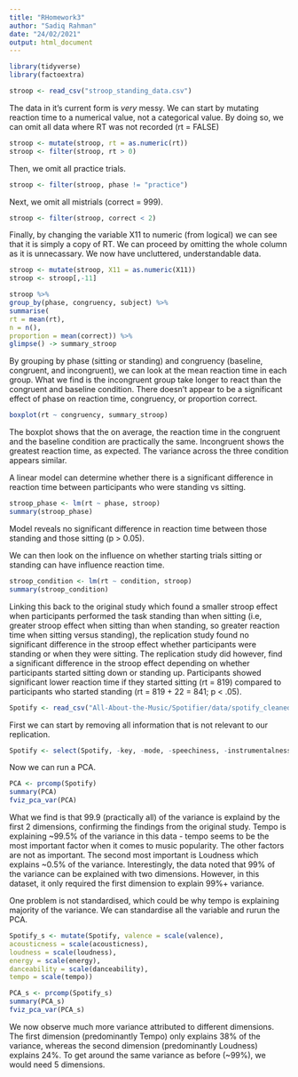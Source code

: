 ```yaml
---
title: "RHomework3"
author: "Sadiq Rahman"
date: "24/02/2021"
output: html_document
---
```



```r
library(tidyverse)
library(factoextra)
```

```r
stroop <- read_csv("stroop_standing_data.csv")
```

The data in it's current form is *very* messy.
We can start by mutating reaction time to a numerical value, not a categorical value.
By doing so, we can  omit all data where RT was not recorded (rt = FALSE)

```r
stroop <- mutate(stroop, rt = as.numeric(rt))
stroop <- filter(stroop, rt > 0)
```

Then, we omit all practice trials.

```r
stroop <- filter(stroop, phase != "practice")
```

Next, we omit all mistrials (correct = 999).

```r
stroop <- filter(stroop, correct < 2)
```

Finally, by changing the variable X11 to numeric (from logical) we can see that it is simply a copy of RT.
We can proceed by omitting the whole column as it is unnecassary. We now have uncluttered, understandable data.

```r
stroop <- mutate(stroop, X11 = as.numeric(X11))
stroop <- stroop[,-11]
```

```r
stroop %>%
group_by(phase, congruency, subject) %>%
summarise(
rt = mean(rt),
n = n(),
proportion = mean(correct)) %>%
glimpse() -> summary_stroop
```

By grouping by phase (sitting or standing) and congruency (baseline, congruent, and incongruent), 
we can look at the mean reaction time in each group. What we find is the incongruent group 
take longer to react than the congruent and baseline condition. There doesn't appear to be a significant
effect of phase on reaction time, congruency, or proportion correct.

```r
boxplot(rt ~ congruency, summary_stroop)
```

The boxplot shows that the on average, the reaction time in the congruent and the baseline condition are practically the same.
Incongruent shows the greatest reaction time, as expected. The variance across the three condition appears similar.

A linear model can determine whether there is a significant difference in reaction time between participants
who were standing vs sitting. 

```r
stroop_phase <- lm(rt ~ phase, stroop)
summary(stroop_phase)
```

Model reveals no significant difference in reaction time between those standing and those sitting (p > 0.05).

We can then look on the influence on whether starting trials sitting or standing can have influence reaction time.

```r
stroop_condition <- lm(rt ~ condition, stroop)
summary(stroop_condition)
```


Linking this back to the original study which found a smaller stroop effect when participants performed the task standing than when sitting (i.e, greater stroop effect when sitting than when standing, so greater reaction time when sitting versus standing), the replication study found no significant difference in the stroop effect whether participants were standing or when they were sitting.
The replication study did however, find a significant difference in the stroop effect depending on whether participants started
sitting down or standing up. Participants showed significant lower reaction time if they started sitting (rt = 819) 
compared to participants who started standing (rt = 819 + 22 = 841; p < .05).

```r
Spotify <- read_csv("All-About-the-Music/Spotifier/data/spotify_cleaned.csv")
```

First we can start by removing all information that is not relevant to our replication.

```r
Spotify <- select(Spotify, -key, -mode, -speechiness, -instrumentalness, -liveness, -time_signature, -duration_sec, -X1, -"Track Name", -Artist, -Streams)
```

Now we can run a PCA.

```r
PCA <- prcomp(Spotify)
summary(PCA)
fviz_pca_var(PCA)
```

What we find is that 99.9 (practically all) of the variance is explaind by the first 2 dimensions, confirming the findings from the original study.
Tempo is explaining ~99.5% of the variance in this data - tempo seems to be the most important factor when it comes to music popularity.
The other factors are not as important. The second most important is Loudness which explains ~0.5% of the variance. 
Interestingly, the data noted that 99% of the variance can be explained with two dimensions. However, in this dataset, it only required
the first dimension to explain 99%+ variance. 

One problem is not standardised, which could be why tempo is explaining majority of the variance. We can standardise all the variable and rurun the PCA.

```r
Spotify_s <- mutate(Spotify, valence = scale(valence),
acousticness = scale(acousticness),
loudness = scale(loudness),
energy = scale(energy),
danceability = scale(danceability),
tempo = scale(tempo))
```

```r
PCA_s <- prcomp(Spotify_s)
summary(PCA_s)
fviz_pca_var(PCA_s)
```

We now observe much more variance attributed to different dimensions. The first dimension (predominantly Tempo) only explains 38% of the variance,
whereas the second dimension (predominantly Loudness) explains 24%. To get around the same variance as before (~99%), we would need 5 dimensions. 







